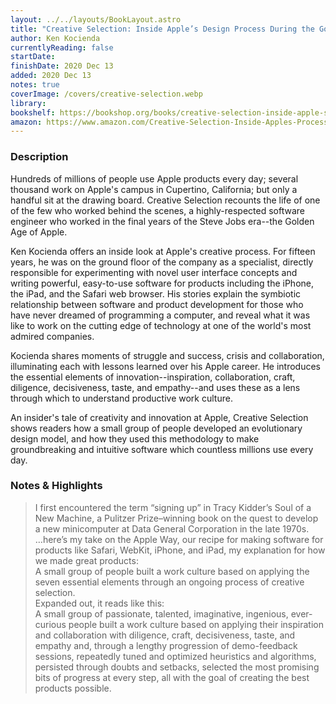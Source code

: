 ```yaml
---
layout: ../../layouts/BookLayout.astro
title: "Creative Selection: Inside Apple’s Design Process During the Golden Age of Steve Jobs"
author: Ken Kocienda
currentlyReading: false
startDate:
finishDate: 2020 Dec 13
added: 2020 Dec 13
notes: true
coverImage: /covers/creative-selection.webp
library:
bookshelf: https://bookshop.org/books/creative-selection-inside-apple-s-design-process-during-the-golden-age-of-steve-jobs/9781250203410
amazon: https://www.amazon.com/Creative-Selection-Inside-Apples-Process/dp/1250194466
---
```


<ReadingTime
  startDate  = {frontmatter.startDate}
  finishDate = {frontmatter.finishDate}
/>

### Description
Hundreds of millions of people use Apple products every day; several thousand work on Apple's campus in Cupertino, California; but only a handful sit at the drawing board. Creative Selection recounts the life of one of the few who worked behind the scenes, a highly-respected software engineer who worked in the final years of the Steve Jobs era--the Golden Age of Apple.

Ken Kocienda offers an inside look at Apple's creative process. For fifteen years, he was on the ground floor of the company as a specialist, directly responsible for experimenting with novel user interface concepts and writing powerful, easy-to-use software for products including the iPhone, the iPad, and the Safari web browser. His stories explain the symbiotic relationship between software and product development for those who have never dreamed of programming a computer, and reveal what it was like to work on the cutting edge of technology at one of the world's most admired companies.

Kocienda shares moments of struggle and success, crisis and collaboration, illuminating each with lessons learned over his Apple career. He introduces the essential elements of innovation--inspiration, collaboration, craft, diligence, decisiveness, taste, and empathy--and uses these as a lens through which to understand productive work culture.

An insider's tale of creativity and innovation at Apple, Creative Selection shows readers how a small group of people developed an evolutionary design model, and how they used this methodology to make groundbreaking and intuitive software which countless millions use every day.

### Notes & Highlights
> I first encountered the term “signing up” in Tracy Kidder’s Soul of a New Machine, a Pulitzer Prize–winning book on the quest to develop a new minicomputer at Data General Corporation in the late 1970s.  
> …here’s my take on the Apple Way, our recipe for making software for products like Safari, WebKit, iPhone, and iPad, my explanation for how we made great products:  
> A small group of people built a work culture based on applying the seven essential elements through an ongoing process of creative selection.  
> Expanded out, it reads like this:  
> A small group of passionate, talented, imaginative, ingenious, ever-curious people built a work culture based on applying their inspiration and collaboration with diligence, craft, decisiveness, taste, and empathy and, through a lengthy progression of demo-feedback sessions, repeatedly tuned and optimized heuristics and algorithms, persisted through doubts and setbacks, selected the most promising bits of progress at every step, all with the goal of creating the best products possible.

<BuyBook
  library   = {frontmatter.library}
  bookshelf = {frontmatter.bookshelf}
  amazon    = {frontmatter.amazon}
/>
